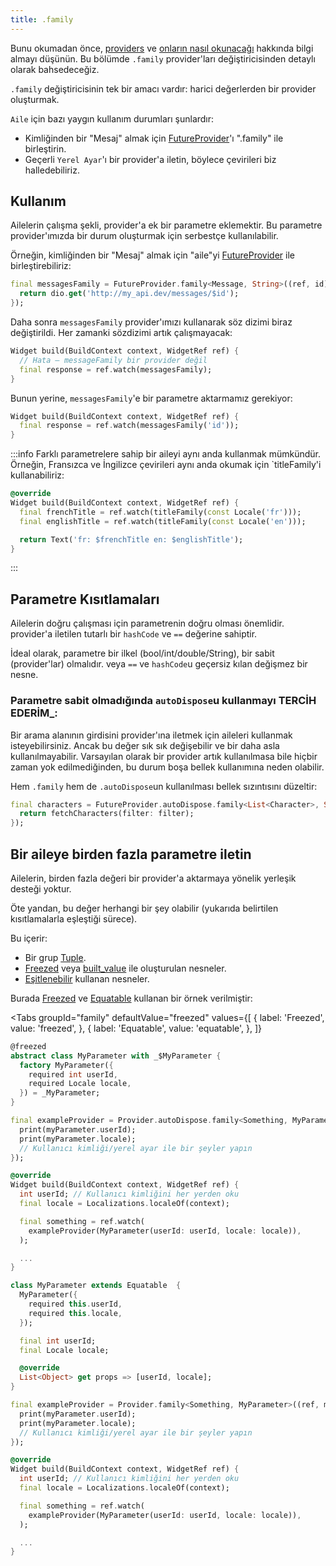 ```yaml
---
title: .family
---
```



Bunu okumadan önce, [providers](/docs/concepts2/providers) ve [onların nasıl okunacağı](/docs/concepts/reading) hakkında bilgi almayı düşünün.
Bu bölümde `.family` provider'ları değiştiricisinden detaylı olarak bahsedeceğiz.

`.family` değiştiricisinin tek bir amacı vardır: harici değerlerden bir provider oluşturmak.

`Aile` için bazı yaygın kullanım durumları şunlardır:

- Kimliğinden bir "Mesaj" almak için [FutureProvider]'ı ".family" ile birleştirin.
- Geçerli `Yerel Ayar`'ı bir provider'a iletin, böylece çevirileri biz halledebiliriz.

## Kullanım

Ailelerin çalışma şekli, provider'a ek bir parametre eklemektir.
Bu parametre provider'ımızda bir durum oluşturmak için serbestçe kullanılabilir.

Örneğin, kimliğinden bir "Mesaj" almak için "aile"yi [FutureProvider] ile birleştirebiliriz:

```dart
final messagesFamily = FutureProvider.family<Message, String>((ref, id) async {
  return dio.get('http://my_api.dev/messages/$id');
});
```

Daha sonra `messagesFamily` provider'ımızı kullanarak söz dizimi biraz değiştirildi.
Her zamanki sözdizimi artık çalışmayacak:

```dart
Widget build(BuildContext context, WidgetRef ref) {
  // Hata – messageFamily bir provider değil
  final response = ref.watch(messagesFamily);
}
```

Bunun yerine, `messagesFamily`'e bir parametre aktarmamız gerekiyor:

```dart
Widget build(BuildContext context, WidgetRef ref) {
  final response = ref.watch(messagesFamily('id'));
}
```

:::info
Farklı parametrelere sahip bir aileyi aynı anda kullanmak mümkündür.
Örneğin, Fransızca ve İngilizce çevirileri aynı anda okumak için `titleFamily'i kullanabiliriz:

```dart
@override
Widget build(BuildContext context, WidgetRef ref) {
  final frenchTitle = ref.watch(titleFamily(const Locale('fr')));
  final englishTitle = ref.watch(titleFamily(const Locale('en')));

  return Text('fr: $frenchTitle en: $englishTitle');
}
```

:::

## Parametre Kısıtlamaları


Ailelerin doğru çalışması için parametrenin doğru olması önemlidir.
provider'a iletilen tutarlı bir `hashCode` ve `==` değerine sahiptir.

İdeal olarak, parametre bir ilkel (bool/int/double/String), bir sabit (provider'lar) olmalıdır.
veya `==` ve `hashCode`u geçersiz kılan değişmez bir nesne.

### Parametre sabit olmadığında `autoDispose`u kullanmayı TERCİH EDERİM_:

Bir arama alanının girdisini provider'ına iletmek için aileleri kullanmak isteyebilirsiniz.
Ancak bu değer sık ​​sık değişebilir ve bir daha asla kullanılmayabilir.
Varsayılan olarak bir provider artık kullanılmasa bile hiçbir zaman yok edilmediğinden, bu durum boşa bellek kullanımına neden olabilir.

Hem `.family` hem de `.autoDispose`un kullanılması bellek sızıntısını düzeltir:

```dart
final characters = FutureProvider.autoDispose.family<List<Character>, String>((ref, filter) async {
  return fetchCharacters(filter: filter);
});
```

## Bir aileye birden fazla parametre iletin

Ailelerin, birden fazla değeri bir provider'a aktarmaya yönelik yerleşik desteği yoktur.

Öte yandan, bu değer herhangi bir şey olabilir (yukarıda belirtilen kısıtlamalarla eşleştiği sürece).

Bu içerir:

- Bir grup [Tuple](http://pub.dev/packages/Tuple).
- [Freezed] veya [built_value](https://pub.dev/packages/built_value) ile oluşturulan nesneler.
- [Eşitlenebilir](https://pub.dev/packages/equatable) kullanan nesneler.

Burada [Freezed] ve [Equatable] kullanan bir örnek verilmiştir:

<Tabs
  groupId="family"
  defaultValue="freezed"
  values={[
    { label: 'Freezed', value: 'freezed', },
    { label: 'Equatable', value: 'equatable', },
  ]}
>

<TabItem value="freezed">

```dart
@freezed
abstract class MyParameter with _$MyParameter {
  factory MyParameter({
    required int userId,
    required Locale locale,
  }) = _MyParameter;
}

final exampleProvider = Provider.autoDispose.family<Something, MyParameter>((ref, myParameter) {
  print(myParameter.userId);
  print(myParameter.locale);
  // Kullanıcı kimliği/yerel ayar ile bir şeyler yapın
});

@override
Widget build(BuildContext context, WidgetRef ref) {
  int userId; // Kullanıcı kimliğini her yerden oku
  final locale = Localizations.localeOf(context);

  final something = ref.watch(
    exampleProvider(MyParameter(userId: userId, locale: locale)),
  );

  ...
}
```

</TabItem>
<TabItem value="equatable">

```dart
class MyParameter extends Equatable  {
  MyParameter({
    required this.userId,
    required this.locale,
  });

  final int userId;
  final Locale locale;

  @override
  List<Object> get props => [userId, locale];
}

final exampleProvider = Provider.family<Something, MyParameter>((ref, myParameter) {
  print(myParameter.userId);
  print(myParameter.locale);
  // Kullanıcı kimliği/yerel ayar ile bir şeyler yapın
});

@override
Widget build(BuildContext context, WidgetRef ref) {
  int userId; // Kullanıcı kimliğini her yerden oku
  final locale = Localizations.localeOf(context);

  final something = ref.watch(
    exampleProvider(MyParameter(userId: userId, locale: locale)),
  );

  ...
}
```

</TabItem>
</Tabs>

[freezed]: https://pub.dev/packages/freezed
[provider]: https://pub.dev/documentation/riverpod/latest/riverpod/Provider-class.html
[Equatable]: https://pub.dev/packages/equatable
[futureprovider]: https://pub.dev/documentation/hooks_riverpod/3.0.0-dev.17/hooks_riverpod/FutureProvider-class.html
